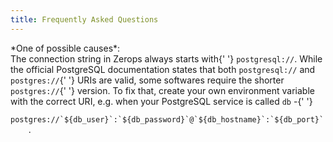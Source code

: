 ```yaml
---
title: Frequently Asked Questions
---
```



<FAQ>
  <FAQItem question="Why is my connection to PostgreSQL from a 3rd party software failing?">
    *One of possible causes*: <br />
    The connection string in Zerops always starts with{' '}
    <code>postgresql://</code>. While the official PostgreSQL documentation
    states that both <code>postgresql://</code> and <code>postgres://</code>{' '}
    URIs are valid, some softwares require the shorter <code>postgres://</code>{' '}
    version. To fix that, create your own environment variable with the correct
    URI, e.g. when your PostgreSQL service is called <code>db</code> -{' '}
    <code>
      postgres://`${db_user}`:`${db_password}`@`${db_hostname}`:`${db_port}`
    </code>
    .
  </FAQItem>
</FAQ>
